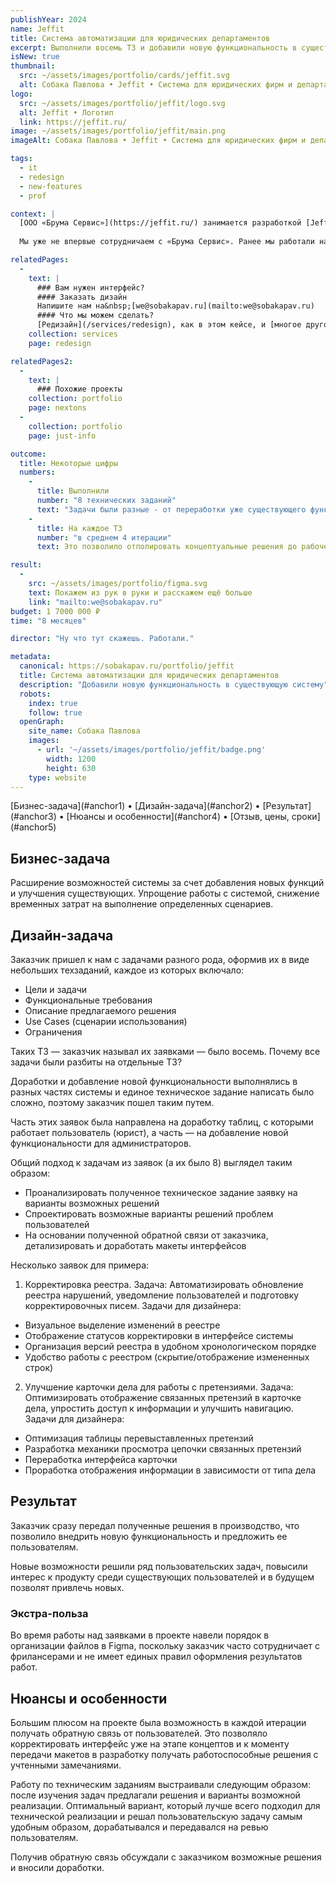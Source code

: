 ```yaml
---
publishYear: 2024
name: Jeffit
title: Система автоматизации для юридических департаментов
excerpt: Выполнили восемь ТЗ и добавили новую функциональность в существующую систему.
isNew: true
thumbnail:
  src: ~/assets/images/portfolio/cards/jeffit.svg
  alt: Собака Павлова • Jeffit • Система для юридических фирм и департаментов
logo:
  src: ~/assets/images/portfolio/jeffit/logo.svg
  alt: Jeffit • Логотип
  link: https://jeffit.ru/
image: ~/assets/images/portfolio/jeffit/main.png
imageAlt: Собака Павлова • Jeffit • Система для юридических фирм и департаментов

tags:
  - it
  - redesign
  - new-features
  - prof

context: |
  [ООО «Брума Сервис»](https://jeffit.ru/) занимается разработкой [Jeffit](https://jeffit.ru/), системы для организации работы юридических департаментов в компаниях. При помощи этой системы пользователь (в частности, юрист) автоматизирует и упрощает процесс ведения дел, документов и других сопутствующих задач.
  
  Мы уже не впервые сотрудничаем с «Брума Сервис». Ранее мы работали над переносом их интерфейсов на дизайн-систему Ant, что позволило унифицировать внешний вид и повысить удобство работы с системой. В рамках того проекта мы переработали основные пользовательские сценарии, оптимизировали навигацию и адаптировали интерфейс к современным требованиям.

relatedPages:
  -
    text: |
      ### Вам нужен интерфейс?
      #### Заказать дизайн
      Напишите нам на&nbsp;[we@sobakapav.ru](mailto:we@sobakapav.ru) 
      #### Что мы можем сделать?
      [Редизайн](/services/redesign), как в этом кейсе, и [многое другое](/services). 
    collection: services
    page: redesign

relatedPages2:
  -
    text: |
      ### Похожие проекты
    collection: portfolio
    page: nextons
  - 
    collection: portfolio
    page: just-info

outcome:
  title: Некоторые цифры
  numbers: 
    -
      title: Выполнили
      number: "8 технических заданий"
      text: "Задачи были разные - от переработки уже существующего функционала, до добавления абсолютно нового"
    -
      title: На каждое ТЗ
      number: "в среднем 4 итерации"
      text: Это позволило отполировать концептуальные решения до рабочего состояния и передать в разработку.

result:
  -
    src: ~/assets/images/portfolio/figma.svg
    text: Покажем из рук в руки и расскажем ещё больше
    link: "mailto:we@sobakapav.ru"
budget: 1 7000 000 ₽
time: "8 месяцев"

director: "Ну что тут скажешь. Работали."

metadata:
  canonical: https://sobakapav.ru/portfolio/jeffit
  title: Система автоматизации для юридических департаментов
  description: "Добавили новую функциональность в существующую систему"
  robots:
    index: true
    follow: true
  openGraph:
    site_name: Собака Павлова
    images:
      - url: '~/assets/images/portfolio/jeffit/badge.png'
        width: 1200
        height: 630
    type: website
---
```


<TOC>
[Бизнес-задача](#anchor1) • [Дизайн-задача](#anchor2) • [Результат](#anchor3) • [Нюансы и особенности](#anchor4) • [Отзыв, цены, сроки](#anchor5)
</TOC> 

## <a name="anchor1" />Бизнес-задача

Расширение возможностей системы за счет добавления новых функций и улучшения существующих. Упрощение работы с системой, снижение временных затрат на выполнение определенных сценариев.

## <a name="anchor2" />Дизайн-задача

Заказчик пришел к нам с задачами разного рода, оформив их в виде небольших техзаданий, каждое из которых включало:
- Цели и задачи
- Функциональные требования
- Описание предлагаемого решения
- Use Cases (сценарии использования)
- Ограничения

Таких ТЗ — заказчик называл их заявками — было восемь. Почему все задачи были разбиты на отдельные ТЗ? 

Доработки и добавление новой функциональности выполнялись в разных частях системы и единое техническое задание написать было сложно, поэтому заказчик пошел таким путем. 

Часть этих заявок была направлена на доработку таблиц, с которыми работает пользователь (юрист), а часть — на добавление новой функциональности для администраторов.

Общий подход к задачам из заявок (а их было 8) выглядел таким образом:
- Проанализировать полученное техническое задание заявку на варианты возможных решений
- Спроектировать возможные варианты решений проблем пользователей
- На основании полученной обратной связи от заказчика, детализировать и доработать макеты интерфейсов 

Несколько заявок для примера:

1. Корректировка реестра.
Задача: Автоматизировать обновление реестра нарушений, уведомление пользователей и подготовку корректировочных писем.
Задачи для дизайнера: 
- Визуальное выделение изменений в реестре
- Отображение статусов корректировки в интерфейсе системы 
- Организация версий реестра в удобном хронологическом порядке
- Удобство работы с реестром (скрытие/отображение измененных строк)

2. Улучшение карточки дела для работы с претензиями.
Задача: Оптимизировать отображение связанных претензий в карточке дела, упростить доступ к информации и улучшить навигацию.
Задачи для дизайнера: 
- Оптимизация таблицы перевыставленных претензий
- Разработка механики просмотра цепочки связанных претензий
- Переработка интерфейса карточки
- Проработка отображения информации в зависимости от типа дела

## <a name="anchor3" />Результат

Заказчик сразу передал полученные решения в производство, что позволило внедрить новую функциональность и предложить ее пользователям.

Новые возможности решили ряд пользовательских задач, повысили интерес к продукту среди существующих пользователей и в будущем позволят привлечь новых.

### Экстра-польза

Во время работы над заявками в проекте навели порядок в организации файлов в Figma, поскольку заказчик часто сотрудничает с фрилансерами и не имеет единых правил оформления результатов работ.

## <a name="anchor4" /> Нюансы и особенности

Большим плюсом на проекте была возможность в каждой итерации получать обратную связь от пользователей. Это позволяло корректировать интерфейс уже на этапе концептов и к моменту передачи макетов в разработку получать работоспособные решения с учтенными замечаниями. 

Работу по техническим заданиям выстраивали следующим образом: после изучения задач предлагали решения и варианты возможной реализации. Оптимальный вариант, который лучше всего подходил для технической реализации и решал пользовательскую задачу самым удобным образом, дорабатывался и передавался на ревью пользователям. 

Получив обратную связь обсуждали с заказчиком возможные решения и вносили доработки.

## <a name="anchor5" />

